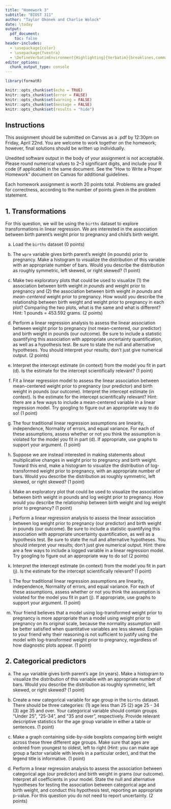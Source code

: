 ```yaml
---
title: "Homework 3"
subtitle: "BIOST 311"
author: "Taylor Okonek and Charlie Wolock"
date: \today
output: 
  pdf_document:
    toc: false
header-includes:
  - \usepackage{color}
  - \usepackage{fvextra}
  - \DefineVerbatimEnvironment{Highlighting}{Verbatim}{breaklines,commandchars=\\\{\}}
editor_options: 
  chunk_output_type: console
---
```


```r
library(formatR)

knitr::opts_chunk$set(echo = TRUE)
knitr::opts_chunk$set(error = FALSE)
knitr::opts_chunk$set(warning = FALSE)
knitr::opts_chunk$set(message = FALSE)
knitr::opts_chunk$set(results = "hide")
```


## Instructions

This assignment should be submitted on Canvas as a .pdf by 12:30pm on Friday, April 22nd. You are welcome to work together on the homework; however, final solutions should be written up individually. 

Unedited software output in the body of your assignment is not acceptable. Please round numerical values to 2--3 significant digits, and include your R code (if applicable) in the same document. See the "How to Write a Proper Homework" document on Canvas for additional guidelines.  

Each homework assignment is worth 20 points total. Problems are graded for correctness, according to the number of points given in the problem statement. 

## 1. Transformations

For this question, we will be using the `births` dataset to explore transformations in linear regression. We are interested in the association between birth parent's weight prior to pregnancy and child's birth weight.

a. Load the `births` dataset (0 points)

b. The `wpre` variable gives birth parent's weight (in pounds) prior to pregnancy. Make a histogram to visualize the distribution of this variable with an appropriate number of bars. Would you describe the distribution as roughly symmetric, left skewed, or right skewed? (1 point)

c. Make two exploratory plots that could be used to visualize (1) the association between birth weight *in pounds* and weight prior to pregnancy and (2) the association between birth weight *in pounds* and *mean-centered* weight prior to pregnancy. How would you describe the relationship between birth weight and weight prior to pregnancy in each plot? Comparing the two plots, what is the same and what is different? Hint: 1 pounds = 453.592 grams. (2 points)

d. Perform a linear regression analysis to assess the linear association between weight prior to pregnancy (not mean-centered, our predictor) and birth weight in pounds (our outcome). Be sure to include a statistic quantifying this association with appropriate uncertainty quantification, as well as a hypothesis test. Be sure to state the null and alternative hypotheses. You should interpret your results; don't just give numerical output. (2 points)

e. Interpret the intercept estimate (in context) from the model you fit in part (d). Is the estimate for the intercept scientifically relevant? (1 point)

f. Fit a linear regression model to assess the linear association between mean-centered weight prior to pregnancy (our predictor) and birth weight in pounds (our outcome). Interpret the intercept estimate (in context). Is the estimate for the intercept scientifically relevant? Hint: there are a few ways to include a mean-centered variable in a linear regression model. Try googling to figure out an appropriate way to do so! (1 point)

g. The four traditional linear regression assumptions are linearity, independence, Normality of errors, and equal variance. For each of these assumptions, assess whether or not you think the assumption is violated for the model you fit in part (d). If appropriate, use graphs to support your argument. (1 point)

h. Suppose we are instead interested in making statements about multiplicative changes in weight prior to pregnancy and birth weight. Toward this end, make a histogram to visualize the distribution of log-transformed weight prior to pregnancy, with an appropriate number of bars. Would you describe the distribution as roughly symmetric, left skewed, or right skewed? (1 point)

i. Make an exploratory plot that could be used to visualize the association between birth weight in pounds and log weight prior to pregnancy. How would you describe the relationship between birth weight and log weight prior to pregnancy? (1 point)

j. Perform a linear regression analysis to assess the linear association between log weight prior to pregnancy (our predictor) and birth weight in pounds (our outcome). Be sure to include a statistic quantifying this association with appropriate uncertainty quantification, as well as a hypothesis test. Be sure to state the null and alternative hypotheses. You should interpret your results; don't just give numerical output. Hint: there are a few ways to include a logged variable in a linear regression model. Try googling to figure out an appropriate way to do so! (2 points)

k. Interpret the intercept estimate (in context) from the model you fit in part (j). Is the estimate for the intercept scientifically relevant? (1 point)

l. The four traditional linear regression assumptions are linearity, independence, Normality of errors, and equal variance. For each of these assumptions, assess whether or not you think the assumption is violated for the model you fit in part (j). If appropriate, use graphs to support your argument. (1 point)

m. Your friend believes that a model using log-transformed weight prior to pregnancy is more appropriate than a model using weight prior to pregnancy on its original scale, because the normality assumption will be better satisfied when quantitative variables are less skewed. Explain to your friend why their reasoning is not sufficient to justify using the model with log-transformed weight prior to pregnancy, regardless of how diagnostic plots appear. (1 point)

\newpage

## 2. Categorical predictors

a. The `age` variable gives birth parent's age (in years). Make a histogram to visualize the distribution of this variable with an appropriate number of bars. Would you describe the distribution as roughly symmetric, left skewed, or right skewed? (1 point)

b. Create a new categorical variable for age group in the `births` dataset. There should be three categories: (1) age less than 25 (2) age 25 - 34 (3) age 35 and over. Your categorical variable should contain groups "Under 25", "25-34", and "35 and over", respectively. Provide relevant descriptive statistics for the age group variable in either a table or sentences. (1 point)

c. Make a graph containing side-by-side boxplots comparing birth weight across these three different age groups. Make sure that ages are ordered from youngest to oldest, left to right (Hint: you can make age group a factor variable with levels in a particular order), and that the legend title is informative. (1 point)

d. Perform a linear regression analysis to assess the association between categorical age (our predictor) and birth weight in grams (our outcome). Interpret all coefficients in your model. State the null and alternative hypotheses for testing the association between categorical age and birth weight, and conduct this hypothesis test, reporting an appropriate p-value. For this question you do not need to report uncertainty. (2 points)

